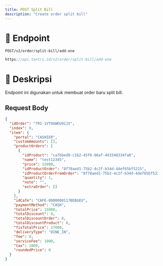 ```yaml
---
title: POST Split Bill
description: "Create order split bill"
---
```


# 🔗 Endpoint

`POST/v2/order/split-bill/add-one`

```ts
https://api.tantri.id/v2/order/split-bill/add-one
```

# 📖 Deskripsi

Endpoint ini digunakan untuk membuat order baru split bill.

## Request Body

```json
{
  "idOrder": "TRI-1VTOGWEU91JV",
  "index": 0,
  "item": {
    "portal": "CASHIER",
    "customAmounts": [],
    "productOrders": [
      {
        "idProduct": "ca7bbed0-c1b2-45f6-96af-493348334fa0",
        "name": "test12345",
        "price": 15000,
        "idProductOrder": "8f78aed1-75b2-4c2f-b34d-4def65bf5225",
        "idProductOrderFromOrder": "8f78aed1-75b2-4c2f-b34d-4def65bf5225",
        "quantity": 1,
        "note": "",
        "extraOrder": []
      }
    ],
    "idCafe": "CAFE-0000000117BEBGEU",
    "paymentMethod": "CASH",
    "totalPrice": 15000,
    "totalDiscount": 0,
    "totalDiscountOrder": 0,
    "totalDiscountProduct": 0,
    "fixTotalPrice": 17000,
    "deliveryType": "DINE_IN",
    "fee": 0,
    "serviceFee": 1000,
    "tax": 1000,
    "roundedPrice": 0
  }
}
```
